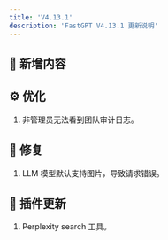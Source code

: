 ```yaml
---
title: 'V4.13.1'
description: 'FastGPT V4.13.1 更新说明'
---
```



## 🚀 新增内容


## ⚙️ 优化

1. 非管理员无法看到团队审计日志。

## 🐛 修复

1. LLM 模型默认支持图片，导致请求错误。

## 🔨 插件更新

1. Perplexity search 工具。